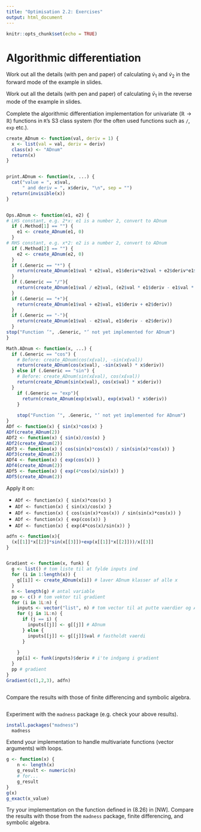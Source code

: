 ```yaml
---
title: "Optimisation 2.2: Exercises"
output: html_document
---
```


```r
knitr::opts_chunk$set(echo = TRUE)
```


# Algorithmic differentiation

Work out all the details (with pen and paper) of calculating $\dot{v}_1$ and $\dot{v}_2$ in the forward mode of the example in slides.

Work out all the details (with pen and paper) of calculating $\bar{v}_1$ in the reverse mode of the example in slides.

Complete the algorithmic differentiation implementation for univariate ($\mathbb{R} \to \mathbb{R}$) functions in `R`'s S3 class system (for the often used functions such as `/`, `exp` etc.).

```r
create_ADnum <- function(val, deriv = 1) {
  x <- list(val = val, deriv = deriv)
  class(x) <- "ADnum"
  return(x)
}


print.ADnum <- function(x, ...) {
  cat("value = ", x$val,
      " and deriv = ", x$deriv, "\n", sep = "")
  return(invisible(x))
}


Ops.ADnum <- function(e1, e2) {
# LHS constant, e.g. 2*x: e1 is a number 2, convert to ADnum
  if (.Method[1] == "") {
    e1 <- create_ADnum(e1, 0)
  }
# RHS constant, e.g. x*2: e2 is a number 2, convert to ADnum
  if (.Method[2] == "") {
    e2 <- create_ADnum(e2, 0)
  }
  if (.Generic == "*") {
    return(create_ADnum(e1$val * e2$val, e1$deriv*e2$val + e2$deriv*e1$val))
  }
  if (.Generic == "/"){
    return(create_ADnum(e1$val / e2$val, (e2$val * e1$deriv - e1$val * e2$deriv) / ((e2$val)^2) ))
  }
  if (.Generic == "+"){
    return(create_ADnum(e1$val + e2$val, e1$deriv + e2$deriv))
  }
  if (.Generic == "-"){
    return(create_ADnum(e1$val - e2$val, e1$deriv - e2$deriv))
  }
stop("Function ’", .Generic, "’ not yet implemented for ADnum")
}

Math.ADnum <- function(x, ...) {
  if (.Generic == "cos") {
    # Before: create_ADnum(cos(x£val), -sin(x£val))
    return(create_ADnum(cos(x$val), -sin(x$val) * x$deriv))
  } else if (.Generic == "sin") {
    # Before: create_ADnum(sin(x£val), cos(x£val))
    return(create_ADnum(sin(x$val), cos(x$val) * x$deriv))
  }
    if (.Generic == "exp"){
      return(create_ADnum(exp(x$val), exp(x$val) * x$deriv))
    }
    
    stop("Function ’", .Generic, "’ not yet implemented for ADnum")
}
ADf <- function(x) { sin(x)*cos(x) }
ADf(create_ADnum(2))
ADf2 <- function(x) { sin(x)/cos(x) }
ADf2(create_ADnum(2))
ADf3 <- function(x) { cos(sin(x)*cos(x)) / sin(sin(x)*cos(x)) }
ADf3(create_ADnum(2))
ADf4 <- function(x) { exp(cos(x)) }
ADf4(create_ADnum(2))
ADf5 <- function(x) { exp(4*cos(x)/sin(x)) }
ADf5(create_ADnum(2))
```

Apply it on:

* `ADf <- function(x) { sin(x)*cos(x) }`
* `ADf <- function(x) { sin(x)/cos(x) }`
* `ADf <- function(x) { cos(sin(x)*cos(x)) / sin(sin(x)*cos(x)) }` 
* `ADf <- function(x) { exp(cos(x)) }`
* `ADf <- function(x) { exp(4*cos(x)/sin(x)) }`

```r
adfn <- function(x){
  (x[[1]]*x[[2]]*sin(x[[3]])+exp(x[[1]]*x[[2]]))/x[[3]]
}


Gradient <- function(x, funk) {
  g <- list() # tom liste til at fylde inputs ind
  for (i in 1:length(x)) {
    g[[i]] <- create_ADnum(x[i]) # laver ADnum klasser af alle x
  }
  n <- length(g) # antal variable
  pp <- c() # tom vektor til gradient
  for (i in 1L:n) {
    inputs <- vector("list", n) # tom vector til at putte vaerdier og ADnum ind
    for (j in 1L:n) {
      if (j == i) {
        inputs[[j]] <- g[[j]] # ADnum
      } else {
        inputs[[j]] <- g[[j]]$val # fastholdt vaerdi
      }
      
    }
    pp[i] <- funk(inputs)$deriv # i'te indgang i gradient
  }
  pp # gradient
}
Gradient(c(1,2,3), adfn)



```

Compare the results with those of finite differencing and symbolic algebra.

```r

```

Experiment with the `madness` package (e.g. check your above results).

```r
install.packages("madness")
  madness
```

Extend your implementation to handle multivariate functions (vector arguments) with loops.

```r
g <- function(x) {
	n <- length(x)
	g_result <- numeric(n)
	# for...
	g_result
}
g(x)
g_exact(x_value)
```

Try your implementation on the function defined in (8.26) in [NW]. Compare the results with those from the `madness` package, finite differencing, and symbolic algebra.

